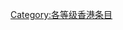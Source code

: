 {{catmore1|[[WikiProject:香港|WikiProject:香港]]}}
{{Articles by Quality|topic=香港|project=香港|format=toc}}
{{CategoryTOC}}
{{cat class | topic=香港|class=分类|sort=香港}}
{{emptycat}}

[[Category:各等级香港条目|Category:各等级香港条目]]